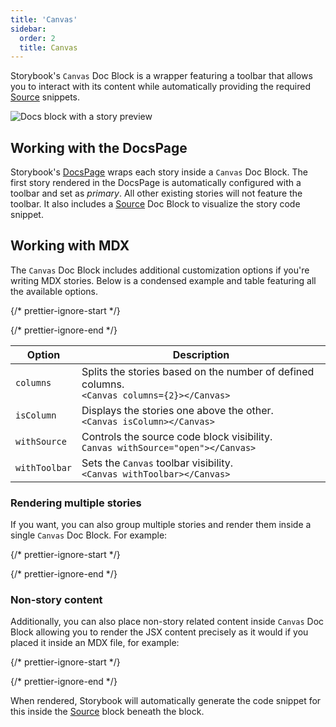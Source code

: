 ```yaml
---
title: 'Canvas'
sidebar:
  order: 2
  title: Canvas
---
```


Storybook's `Canvas` Doc Block is a wrapper featuring a toolbar that allows you to interact with its content while automatically providing the required [Source](./doc-block-source.mdx) snippets.

![Docs block with a story preview](../../_assets/writing-docs/docblock-preview.png)

## Working with the DocsPage

Storybook's [DocsPage](../docs-page.mdx) wraps each story inside a `Canvas` Doc Block. The first story rendered in the DocsPage is automatically configured with a toolbar and set as *primary*. All other existing stories will not feature the toolbar. It also includes a [Source](./doc-block-source.mdx) Doc Block to visualize the story code snippet.

## Working with MDX

The `Canvas` Doc Block includes additional customization options if you're writing MDX stories. Below is a condensed example and table featuring all the available options.

{/* prettier-ignore-start */}

<CodeSnippets path="mdx-canvas-doc-block.md" />

{/* prettier-ignore-end */}

| Option        | Description                                                                                       |
| ------------- | ------------------------------------------------------------------------------------------------- |
| `columns`     | Splits the stories based on the number of defined columns. <br /> `<Canvas columns={2}></Canvas>` |
| `isColumn`    | Displays the stories one above the other. <br /> `<Canvas isColumn></Canvas>`                     |
| `withSource`  | Controls the source code block visibility. <br /> `Canvas withSource="open"></Canvas>`            |
| `withToolbar` | Sets the `Canvas` toolbar visibility. <br /> `<Canvas withToolbar></Canvas>`                      |

### Rendering multiple stories

If you want, you can also group multiple stories and render them inside a single `Canvas` Doc Block. For example:

{/* prettier-ignore-start */}

<CodeSnippets path="mdx-canvas-multiple-stories.md" />

{/* prettier-ignore-end */}

### Non-story content

Additionally, you can also place non-story related content inside `Canvas` Doc Block allowing you to render the JSX content precisely as it would if you placed it inside an MDX file, for example:

{/* prettier-ignore-start */}

<CodeSnippets path="my-component-with-story-content.md" />

{/* prettier-ignore-end */}

When rendered, Storybook will automatically generate the code snippet for this inside the [Source](./doc-block-source.mdx) block beneath the block.

